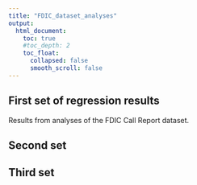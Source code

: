 ```yaml
---
title: "FDIC_dataset_analyses"
output: 
  html_document:
    toc: true
    #toc_depth: 2
    toc_float:
      collapsed: false
      smooth_scroll: false
---
```


## First set of regression results

Results from analyses of the FDIC Call Report dataset.


## Second set


## Third set
